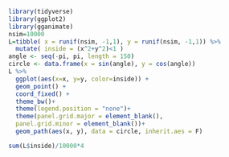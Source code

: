 

```r
library(tidyverse)
library(ggplot2)
library(gganimate)
nsim=10000
L=tibble( x = runif(nsim, -1,1), y = runif(nsim, -1,1)) %>% 
  mutate( inside = (x^2+y^2)<1 )
angle <- seq(-pi, pi, length = 150)
circle <- data.frame(x = sin(angle), y = cos(angle))
L %>% 
  ggplot(aes(x=x, y=y, color=inside)) + 
  geom_point() +
  coord_fixed() +
  theme_bw()+
  theme(legend.position = "none")+
  theme(panel.grid.major = element_blank(),
  panel.grid.minor = element_blank())+ 
  geom_path(aes(x, y), data = circle, inherit.aes = F)
```
```r
sum(L$inside)/10000*4
```


